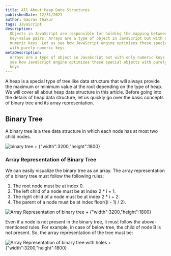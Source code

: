 ```yaml
---
title: All About Heap Data Structures
publishedDate: 12/31/2021
author: Gaurav Thakur
tags: JavaScript
description:
  Objects in JavaScript are responsible for holding the mapping between
  key-value pairs. Arrays are a type of object in JavaScript but with only
  numeric keys. Let us see how JavaScript engine optimizes these special objects
  with purely numeric keys
metaDescription:
  Arrays are a type of object in JavaScript but with only numeric keys. Let us
  see how JavaScript engine optimizes these special objects with purely numeric
  keys
---
```


A heap is a special type of tree like data structure that will always provide
the maximum or minimum value at the root depending on the type of heap. We will
cover all about heap data structure in this article. Before going into the
details of heap data structure, let us quickly go over the basic concepts of
binary tree and its array representation.

## Binary Tree

A binary tree is a tree data structure in which each node has at most two child
nodes.

![binary tree + `{"width":3200,"height":1800}`](/images/binary-tree.png 'Binary Tree')

### Array Representation of Binary Tree

We can easily visualize the binary tree as an array. The array representation of
a binary tree must follow the following rules:

1. The root node must be at index 0.
2. The left child of a node must be at index 2 \* i + 1.
3. The right child of a node must be at index 2 \* i + 2.
4. The parent of a node must be at index floor((i - 1) / 2).

![Array Representation of binary tree + `{"width":3200,"height":1800}`](/images/array-representation-of-binary-tree.png 'Array Representation of Binary Tree')

Even if a node is not present in the binary tree, it must follow the
above-mentioned rules. For example, in case of below tree, the child of node B
is not present. So, the array representation of the tree must be:

![Array Representation of binary tree with holes + `{"width":3200,"height":1800}`](/images/binary-tree-with-holes.png 'Array Representation of Binary Tree with Holes')
